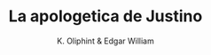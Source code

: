 ---
title: "La apologetica de Justino"
description: "Este libro es una compilación de varias de las obras publicadas por el Dr. Bahnsen sobre apologética cristiana, incluyendo su programa de estudios de Apologética, artículos sobre problemas apologéticos prácticos (como el problema del mal, el problema de los milagros, etc.), y una exposición de Hechos 17."
author: "K. Oliphint & Edgar William" 
pubDate: "2023-01-01"
coverBook: "/src/assets/coverbook/justino.webp"
downloadBook: "https://bit.ly/owjustyn"
---